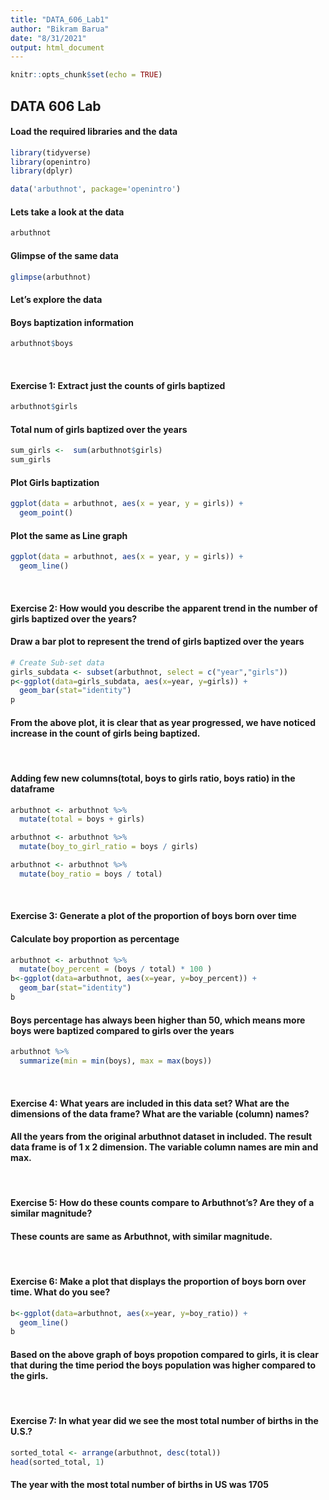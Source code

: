 ```yaml
---
title: "DATA_606_Lab1"
author: "Bikram Barua"
date: "8/31/2021"
output: html_document
---
```


```r
knitr::opts_chunk$set(echo = TRUE)
```

## DATA 606 Lab
#### Load the required libraries and the data
```r
library(tidyverse)
library(openintro)
library(dplyr)

data('arbuthnot', package='openintro')
```

#### Lets take a look at the data
```r
arbuthnot
```


#### Glimpse of the same data 
```r
glimpse(arbuthnot)
```

#### Let's explore the data
#### Boys baptization information
```r
arbuthnot$boys
```

<br>

#### **Exercise 1:**  Extract just the counts of girls baptized
```r
arbuthnot$girls
```

#### Total num of girls baptized over the years
```r
sum_girls <-  sum(arbuthnot$girls)
sum_girls
```

#### Plot Girls baptization 
```r
ggplot(data = arbuthnot, aes(x = year, y = girls)) + 
  geom_point()
```

#### Plot the same as Line graph
```r
ggplot(data = arbuthnot, aes(x = year, y = girls)) + 
  geom_line()
```

<br>

#### **Exercise 2:** How would you describe the apparent trend in the number of girls baptized over the years? 
#### Draw a bar plot to represent the trend of girls baptized over the years 
```r
# Create Sub-set data
girls_subdata <- subset(arbuthnot, select = c("year","girls"))
p<-ggplot(data=girls_subdata, aes(x=year, y=girls)) +
  geom_bar(stat="identity")
p
```

#### From the above plot, it is clear that as year progressed, we have noticed increase in the count of girls being baptized.

<br>

#### Adding few new columns(total, boys to girls ratio, boys ratio) in the dataframe

```r
arbuthnot <- arbuthnot %>%
  mutate(total = boys + girls)

arbuthnot <- arbuthnot %>%
  mutate(boy_to_girl_ratio = boys / girls)

arbuthnot <- arbuthnot %>%
  mutate(boy_ratio = boys / total)
```

<br>

#### **Exercise 3:** Generate a plot of the proportion of boys born over time 
#### Calculate boy proportion as percentage
```r
arbuthnot <- arbuthnot %>%
  mutate(boy_percent = (boys / total) * 100 )
b<-ggplot(data=arbuthnot, aes(x=year, y=boy_percent)) +
  geom_bar(stat="identity")
b
```

#### Boys percentage has always been higher than 50, which means more boys were baptized compared to girls over the years


```r
arbuthnot %>%
  summarize(min = min(boys), max = max(boys))
```

<br>

####  **Exercise 4:** What years are included in this data set? What are the dimensions of the data frame? What are the variable (column) names?
#### All the years from the original arbuthnot dataset in included. The result data frame is of 1 x 2 dimension. The variable column names are min and max.

<br>

#### **Exercise 5:** How do these counts compare to Arbuthnot’s? Are they of a similar magnitude?
#### These counts are same as Arbuthnot, with similar magnitude.

<br>

#### **Exercise 6:** Make a plot that displays the proportion of boys born over time. What do you see?
```r
b<-ggplot(data=arbuthnot, aes(x=year, y=boy_ratio)) +
  geom_line()
b
```

#### Based on the above graph of boys propotion compared to girls, it is clear that during the time period the boys population was higher compared to the girls.

<br>

#### **Exercise 7:** In what year did we see the most total number of births in the U.S.?
```r
sorted_total <- arrange(arbuthnot, desc(total))
head(sorted_total, 1)
```

#### The year with the most total number of births in US was 1705


